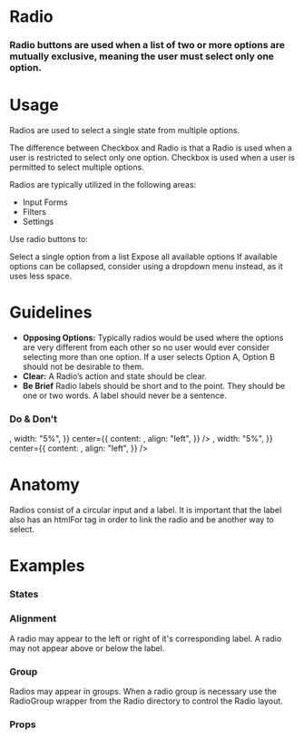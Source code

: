 
<Meta title="Atoms|Radio" component={Radio} />

# Radio

### Radio buttons are used when a list of two or more options are mutually exclusive, meaning the user must select only one option.

<Preview withToolbar>
  <Story name="Standard">
    <Radio label="Radio" checked />
  </Story>
</Preview>

# Usage

Radios are used to select a single state from multiple options.

The difference between Checkbox and Radio is that a Radio is used when a user is restricted to select only one option. Checkbox is used when a user is permitted to select multiple options.

Radios are typically utilized in the following areas:

- Input Forms
- Filters
- Settings

Use radio buttons to:

Select a single option from a list
Expose all available options
If available options can be collapsed, consider using a dropdown menu instead, as it uses less space.

# Guidelines

- **Opposing Options:**
  Typically radios would be used where the options are very different from each other so no user would ever consider selecting more than one option. If a user selects Option A, Option B should not be desirable to them.
- **Clear:**
  A Radio’s action and state should be clear.
- **Be Brief**
  Radio labels should be short and to the point. They should be one or two words. A label should never be a sentence.

### Do & Don't

<Preview>
  <Story name="Guidelines">
    <React.Fragment>
      <Bar
        padding="2x"
        contentAlign="center"
        left={{
          content: <Icon icon="check" variant="success" size="2x" />,
          width: "5%",
        }}
        center={{
          content: <Radio label="Brief Label" />,
          align: "left",
        }}
      />
      <Bar
        padding="2x"
        contentAlign="center"
        left={{
          content: <Icon icon="close" variant="alert" size="2x" />,
          width: "5%",
        }}
        center={{
          content: <Radio label="Radio with a long label because you cannot be concise with your words." />,
          align: "left",
        }}
      />
    </React.Fragment>
  </Story>
</Preview>

# Anatomy

Radios consist of a circular input and a label. It is important that the label also has an htmlFor tag in order to link the radio and be another way to select.

<!-- ## Behavior -->

# Examples

### States

<!-- We can drop it in a `Preview` to get a code snippet: -->

<Preview>
  <Story name="States">
    <Grid>
      <Radio label="Selected" checked />
      <Radio label="Unselected" />
      <Radio label="Disabled" disabled />
    </Grid>
  </Story>
</Preview>

### Alignment

A radio may appear to the left or right of it's corresponding label. A radio may not appear above or below the label.

<Preview>
  <Story name="Alignment">
    <Grid>
      <Radio label="Left Aligned" />
      <Radio label="Right Aligned" align="right" />
    </Grid>
  </Story>
</Preview>

### Group

Radios may appear in groups. When a radio group is necessary use the RadioGroup wrapper from the Radio directory to control the Radio layout.

<Preview>
  <Story name="Radio Group">
    <Grid>
      <Form>
        <FormSection title="Radio Group (2 Columns)">
          <RadioGroup columns="2">
            <Radio id="radio-1" name="radio-group" value="1" label="Radio 1" />
            <Radio id="radio-2" name="radio-group" value="2" label="Radio 2" />
            <Radio id="radio-3" name="radio-group" value="3" label="Radio 3" />
            <Radio id="radio-4" name="radio-group" value="4" label="Radio 4" />
          </RadioGroup>
        </FormSection>
      </Form>
    </Grid>
  </Story>
</Preview>

### Props

<Props of={Radio} />
